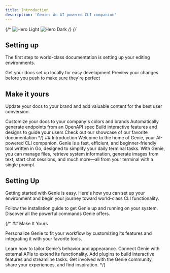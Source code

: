 ```yaml
---
title: Introduction
description: 'Genie: An AI-powered CLI companion'
---
```

{/* 
<img
  className="block dark:hidden"
  src="/images/hero-light.svg"
  alt="Hero Light"
/>
<img
  className="hidden dark:block"
  src="/images/hero-dark.svg"
  alt="Hero Dark"
/> */}
{/* 
## Setting up

The first step to world-class documentation is setting up your editing environments.

<CardGroup cols={2}>
  <Card
    title="Edit Your Docs"
    icon="pen-to-square"
    href="https://mintlify.com/docs/quickstart"
  >
    Get your docs set up locally for easy development
  </Card>
  <Card
    title="Preview Changes"
    icon="image"
    href="https://mintlify.com/docs/development"
  >
    Preview your changes before you push to make sure they're perfect
  </Card>
</CardGroup>

## Make it yours

Update your docs to your brand and add valuable content for the best user conversion.

<CardGroup cols={2}>
  <Card
    title="Customize Style"
    icon="palette"
    href="https://mintlify.com/docs/settings/global"
  >
    Customize your docs to your company's colors and brands
  </Card>
  <Card
    title="Reference APIs"
    icon="code"
    href="https://mintlify.com/docs/api-playground/openapi"
  >
    Automatically generate endpoints from an OpenAPI spec
  </Card>
  <Card
    title="Add Components"
    icon="screwdriver-wrench"
    href="https://mintlify.com/docs/components/accordion"
  >
    Build interactive features and designs to guide your users
  </Card>
  <Card
    title="Get Inspiration"
    icon="stars"
    href="https://mintlify.com/customers"
  >
    Check out our showcase of our favorite documentation
  </Card>
</CardGroup> */}
## Introduction
Welcome to the home of Genie, your AI-powered CLI companion. Genie is a fast, efficient, and beginner-friendly tool written in Go, designed to simplify your daily terminal tasks. With Genie, you can manage files, retrieve system information, generate images from text, start chat sessions, and much more—all from your terminal with a single prompt.

## Setting Up
Getting started with Genie is easy. Here\'s how you can set up your environment and begin your journey toward world-class CLI functionality.

<CardGroup cols={2}> <Card title="Install Genie" icon="download" href="/installation" > Follow the installation guide to get Genie up and running on your system. </Card> <Card title="Explore the Commands" icon="terminal" href="/getting-started" > Discover all the powerful commands Genie offers. </Card> </CardGroup>

{/* ## Make It Yours

Personalize Genie to fit your workflow by customizing its features and integrating it with your favorite tools.

<CardGroup cols={2}> <Card title="Customize Genie" icon="palette" href="/docs/settings" > Learn how to tailor Genie’s behavior and appearance. </Card> <Card title="Integrate APIs" icon="code" href="/docs/api-integration" > Connect Genie with external APIs to extend its functionality. </Card> <Card title="Enhance with Plugins" icon="screwdriver-wrench" href="/docs/plugins" > Add plugins to build interactive features and streamline tasks. </Card> <Card title="Join the Community" icon="users" href="/community" > Get involved with the Genie community, share your experiences, and find inspiration. </Card> </CardGroup> */}